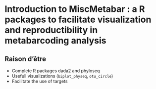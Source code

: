 # Introduction to MiscMetabar : a R packages to facilitate visualization and reproductibility in metabarcoding analysis

## Raison d'être

- Complete R packages dada2 and phyloseq
- Usefull visualizations (`biplot_physeq`, `otu_circle`) 
- Facilitate the use of targets 